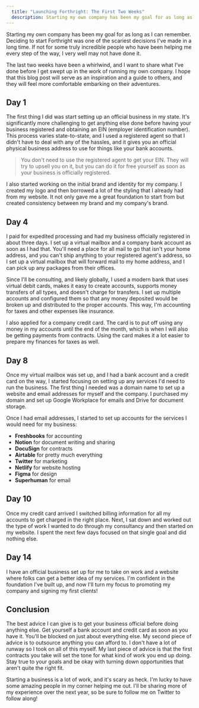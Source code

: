 ```yaml
---
  title: "Launching Forthright: The First Two Weeks"
  description: Starting my own company has been my goal for as long as I can remember. Deciding to start Forthright was one of the scariest decisions I've made in a long time. If not for some truly incredible people who have been helping me every step of the way, I very well may not have done it.
---
```


Starting my own company has been my goal for as long as I can remember. Deciding to start Forthright was one of the scariest decisions I've made in a long time. If not for some truly incredible people who have been helping me every step of the way, I very well may not have done it.

The last two weeks have been a whirlwind, and I want to share what I've done before I get swept up in the work of running my own company. I hope that this blog post will serve as an inspiration and a guide to others, and they will feel more comfortable embarking on their adventures.

## Day 1

The first thing I did was start setting up an official business in my state. It's significantly more challenging to get anything else done before having your business registered and obtaining an EIN (employer identification number). This process varies state-to-state, and I used a registered agent so that I didn't have to deal with any of the hassles, and it gives you an official physical business address to use for things like your bank accounts.

> You don't need to use the registered agent to get your EIN. They will try to upsell you on it, but you can do it for free yourself as soon as your business is officially registered.

I also started working on the initial brand and identity for my company. I created my logo and then borrowed a lot of the styling that I already had from my website. It not only gave me a great foundation to start from but created consistency between my brand and my company's brand.

## Day 4

I paid for expedited processing and had my business officially registered in about three days. I set up a virtual mailbox and a company bank account as soon as I had that. You'll need a place for all mail to go that isn't your home address, and you can't ship anything to your registered agent's address, so I set up a virtual mailbox that will forward mail to my home address, and I can pick up any packages from their offices.

Since I'll be consulting, and likely globally, I used a modern bank that uses virtual debit cards, makes it easy to create accounts, supports money transfers of all types, and doesn't charge for transfers. I set up multiple accounts and configured them so that any money deposited would be broken up and distributed to the proper accounts. This way, I'm accounting for taxes and other expenses like insurance.

I also applied for a company credit card. The card is to put off using any money in my accounts until the end of the month, which is when I will also be getting payments from contracts. Using the card makes it a lot easier to prepare my finances for taxes as well.

## Day 8

Once my virtual mailbox was set up, and I had a bank account and a credit card on the way, I started focusing on setting up any services I'd need to run the business. The first thing I needed was a domain name to set up a website and email addresses for myself and the company. I purchased my domain and set up Google Workplace for emails and Drive for document storage.

Once I had email addresses, I started to set up accounts for the services I would need for my business:

- **Freshbooks** for accounting
- **Notion** for document writing and sharing
- **DocuSign** for contracts
- **Airtable** for pretty much everything
- **Twitter** for marketing
- **Netlify** for website hosting
- **Figma** for design
- **Superhuman** for email

## Day 10

Once my credit card arrived I switched billing information for all my accounts to get charged in the right place. Next, I sat down and worked out the type of work I wanted to do through my consultancy and then started on my website. I spent the next few days focused on that single goal and did nothing else.

## Day 14

I have an official business set up for me to take on work and a website where folks can get a better idea of my services. I'm confident in the foundation I've built up, and now I'll turn my focus to promoting my company and signing my first clients!

## Conclusion

The best advice I can give is to get your business official before doing anything else. Get yourself a bank account and credit card as soon as you have it. You'll be blocked on just about everything else. My second piece of advice is to outsource anything you can afford to. I don't have a lot of runway so I took on all of this myself. My last piece of advice is that the first contracts you take will set the tone for what kind of work you end up doing. Stay true to your goals and be okay with turning down opportunities that aren't quite the right fit.

Starting a business is a lot of work, and it's scary as heck. I'm lucky to have some amazing people in my corner helping me out. I'll be sharing more of my experience over the next year, so be sure to follow me on Twitter to follow along!
